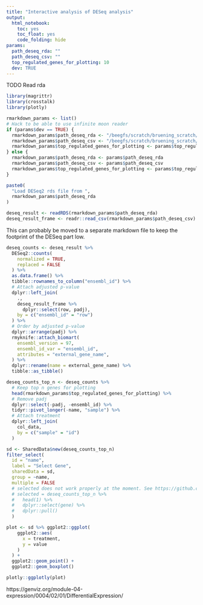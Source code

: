 ```yaml
---
title: "Interactive analysis of DESeq analysis"
output:
  html_notebook:
    toc: yes
    toc_float: yes
    code_folding: hide
params:
  path_deseq_rda: ""
  path_deseq_csv: ""
  top_regulated_genes_for_plotting: 10
  dev: TRUE
---
```


TODO Read rda

```r
library(magrittr)
library(crosstalk)
library(plotly)

rmarkdown_params <- list()
# Hack to be able to use infinite moon reader
if (params$dev == TRUE) {
  rmarkdown_params$path_deseq_rda <- "/beegfs/scratch/bruening_scratch/pklemm/2019-04-philipp-cers/nf-rnaseq/results/DESeq2/deseq2_diff.rds"
  rmarkdown_params$path_deseq_csv <- "/beegfs/scratch/bruening_scratch/pklemm/2019-04-philipp-cers/nf-rnaseq/results/DESeq2/deseq2_diff.csv"
  rmarkdown_params$top_regulated_genes_for_plotting <- params$top_regulated_genes_for_plotting
} else {
  rmarkdown_params$path_deseq_rda <- params$path_deseq_rda
  rmarkdown_params$path_deseq_csv <- params$path_deseq_csv
  rmarkdown_params$top_regulated_genes_for_plotting <- params$top_regulated_genes_for_plotting
}

```

```r

paste0(
  "Load DESeq2 rds file from ",
  rmarkdown_params$path_deseq_rda
)

deseq_result <- readRDS(rmarkdown_params$path_deseq_rda)
deseq_result_frame <- readr::read_csv(rmarkdown_params$path_deseq_csv)
```

This can probably be moved to a separate markdown file to keep the footprint of the DESeq part low.

```r

deseq_counts <- deseq_result %>%
  DESeq2::counts(
    normalized = TRUE,
    replaced = FALSE
  ) %>%
  as.data.frame() %>%
  tibble::rownames_to_column("ensembl_id") %>%
  # Attach adjusted p-value
  dplyr::left_join(
    .,
    deseq_result_frame %>%
      dplyr::select(row, padj),
    by = c("ensembl_id" = "row")
  ) %>%
  # Order by adjusted p-value
  dplyr::arrange(padj) %>%
  rmyknife::attach_biomart(
    ensembl_version = 97,
    ensembl_id_var = "ensembl_id",
    attributes = "external_gene_name",
  ) %>%
  dplyr::rename(name = external_gene_name) %>%
  tibble::as_tibble()

```

```r

deseq_counts_top_n <- deseq_counts %>%
  # Keep top n genes for plotting
  head(rmarkdown_params$top_regulated_genes_for_plotting) %>%
  # Remove padj
  dplyr::select(-padj, -ensembl_id) %>%
  tidyr::pivot_longer(-name, "sample") %>%
  # Attach treatment
  dplyr::left_join(
    col_data,
    by = c("sample" = "id")
  )

sd <- SharedData$new(deseq_counts_top_n)
filter_select(
  id = "name",
  label = "Select Gene",
  sharedData = sd,
  group = ~name,
  multiple = FALSE
  # selected does not work properly at the moment. See https://github.com/rstudio/crosstalk/pull/70 for details
  # selected = deseq_counts_top_n %>% 
  #   head(1) %>%
  #   dplyr::select(gene) %>%
  #   dplyr::pull()
  )

plot <- sd %>% ggplot2::ggplot(
    ggplot2::aes(
      x = treatment,
      y = value
    )
  ) +
  ggplot2::geom_point() +
  ggplot2::geom_boxplot()

plotly::ggplotly(plot)

```

https://genviz.org/module-04-expression/0004/02/01/DifferentialExpression/